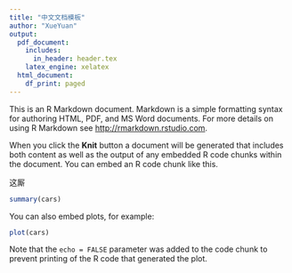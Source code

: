 ```yaml
---
title: "中文文档模板"
author: "XueYuan"
output:
  pdf_document:
    includes:
      in_header: header.tex
    latex_engine: xelatex
  html_document:
    df_print: paged
---
```



This is an R Markdown document. Markdown is a simple formatting syntax for authoring HTML, PDF, and MS Word documents. For more details on using R Markdown see <http://rmarkdown.rstudio.com>.

When you click the **Knit** button a document will be generated that includes both content as well as the output of any embedded R code chunks within the document. You can embed an R code chunk like this.

这厮

```r
summary(cars)
```

You can also embed plots, for example:

```r
plot(cars)
```

Note that the `echo = FALSE` parameter was added to the code chunk to prevent printing of the R code that generated the plot.

